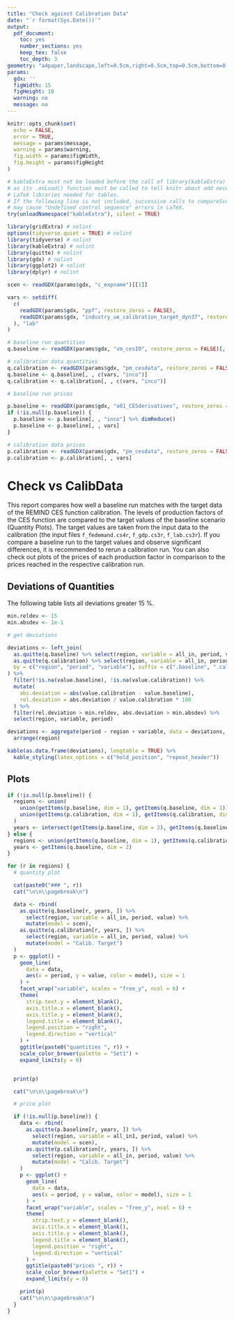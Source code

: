 ```yaml
---
title: "Check against Calibration Data"
date: "`r format(Sys.Date())`"
output:
  pdf_document:
    toc: yes
    number_sections: yes
    keep_tex: false
    toc_depth: 3
geometry: "a4paper,landscape,left=0.5cm,right=0.5cm,top=0.5cm,bottom=0.5cm,footnotesep=0.0cm,footskip=0.1cm"
params:
  gdx: ''
  figWidth: 15 
  figHeight: 10
  warning: no
  message: no
---
```


```r
knitr::opts_chunk$set(
  echo = FALSE,
  error = TRUE,
  message = params$message,
  warning = params$warning,
  fig.width = params$figWidth,
  fig.height = params$figHeight
)
```



```r
# kableExtra must not be loaded before the call of library(kableExtra) below,
# as its .onLoad() function must be called to tell knitr about add necessary
# LaTeX libraries needed for tables.
# If the following line is not included, successive calls to compareScenarios2()
# may cause "Undefined control sequence" errors in LaTeX.
try(unloadNamespace("kableExtra"), silent = TRUE)

library(gridExtra) # nolint
options(tidyverse.quiet = TRUE) # nolint
library(tidyverse) # nolint
library(kableExtra) # nolint
library(quitte) # nolint
library(gdx) # nolint
library(ggplot2) # nolint
library(dplyr) # nolint
```


```r
scen <- readGDX(params$gdx, "c_expname")[[1]]

vars <- setdiff(
  c(
    readGDX(params$gdx, "ppf", restore_zeros = FALSE),
    readGDX(params$gdx, "industry_ue_calibration_target_dyn37", restore_zeros = FALSE)
  ), "lab"
)

# baseline run quantities
q.baseline <- readGDX(params$gdx, "vm_cesIO", restore_zeros = FALSE)[, , "l"] %>% dimReduce()

# calibration data quantities
q.calibration <- readGDX(params$gdx, "pm_cesdata", restore_zeros = FALSE)[, , "quantity"] %>% dimReduce()
q.baseline <- q.baseline[, , c(vars, "inco")]
q.calibration <- q.calibration[, , c(vars, "inco")]

# baseline run prices

p.baseline <- readGDX(params$gdx, "o01_CESderivatives", restore_zeros = FALSE)
if (!is.null(p.baseline)) {
  p.baseline <- p.baseline[, , "inco"] %>% dimReduce()
  p.baseline <- p.baseline[, , vars]
}

# calibration data prices
p.calibration <- readGDX(params$gdx, "pm_cesdata", restore_zeros = FALSE)[, , "price"] %>% dimReduce()
p.calibration <- p.calibration[, , vars]
```

# Check vs CalibData

This report compares how well a baseline run matches with the target data of the REMIND CES function calibration. The levels of production factors of the CES function are compared to the target values of the baseline scenario (Quantity Plots). The target values are taken from the input data to the calibration (the input files `f_fedemand.cs4r`, `f_gdp.cs3r`, `f_lab.cs3r`). If you compare a baseline run to the target values and observe significant differences, it is recommended to rerun a calibration run. You can also check out plots of the prices of each production factor in comparison to the prices reached in the respective calibration run.

## Deviations of Quantities

The following table lists all deviations greater 15 %.

```r
min.reldev <- 15
min.absdev <- 1e-1

# get deviations

deviations <- left_join(
  as.quitte(q.baseline) %>% select(region, variable = all_in, period, value) %>% mutate(model = "Baseline"),
  as.quitte(q.calibration) %>% select(region, variable = all_in, period, value) %>% mutate(model = "Calibration"),
  by = c("region", "period", "variable"), suffix = c(".baseline", ".calibration")
) %>%
  filter(!is.na(value.baseline), !is.na(value.calibration)) %>%
  mutate(
    abs.deviation = abs(value.calibration - value.baseline),
    rel.deviation = abs.deviation / value.calibration * 100
  ) %>%
  filter(rel.deviation > min.reldev, abs.deviation > min.absdev) %>%
  select(region, variable, period)

deviations <- aggregate(period ~ region + variable, data = deviations, paste, collapse = ",") %>%
  arrange(region)

kable(as.data.frame(deviations), longtable = TRUE) %>%
  kable_styling(latex_options = c("hold_position", "repeat_header"))
```

## Plots

```r
if (!is.null(p.baseline)) {
  regions <- union(
    union(getItems(p.baseline, dim = 1), getItems(q.baseline, dim = 1)),
    union(getItems(p.calibration, dim = 1), getItems(q.calibration, dim = 1))
  )
  years <- intersect(getItems(p.baseline, dim = 2), getItems(q.baseline, dim = 2))
} else {
  regions <- union(getItems(q.baseline, dim = 1), getItems(q.calibration, dim = 1))
  years <- getItems(q.baseline, dim = 2)
}

for (r in regions) {
  # quantity plot

  cat(paste0("### ", r))
  cat("\n\n\\pagebreak\n")

  data <- rbind(
    as.quitte(q.baseline[r, years, ]) %>%
      select(region, variable = all_in, period, value) %>%
      mutate(model = scen),
    as.quitte(q.calibration[r, years, ]) %>%
      select(region, variable = all_in, period, value) %>%
      mutate(model = "Calib. Target")
  )
  p <- ggplot() +
    geom_line(
      data = data,
      aes(x = period, y = value, color = model), size = 1
    ) +
    facet_wrap("variable", scales = "free_y", ncol = 6) +
    theme(
      strip.text.y = element_blank(),
      axis.title.x = element_blank(),
      axis.title.y = element_blank(),
      legend.title = element_blank(),
      legend.position = "right",
      legend.direction = "vertical"
    ) +
    ggtitle(paste0("quantities ", r)) +
    scale_color_brewer(palette = "Set1") +
    expand_limits(y = 0)


  print(p)

  cat("\n\n\\pagebreak\n")

  # price plot

  if (!is.null(p.baseline)) {
    data <- rbind(
      as.quitte(p.baseline[r, years, ]) %>%
        select(region, variable = all_in1, period, value) %>%
        mutate(model = scen),
      as.quitte(p.calibration[r, years, ]) %>%
        select(region, variable = all_in, period, value) %>%
        mutate(model = "Calib. Target")
    )
    p <- ggplot() +
      geom_line(
        data = data,
        aes(x = period, y = value, color = model), size = 1
      ) +
      facet_wrap("variable", scales = "free_y", ncol = 6) +
      theme(
        strip.text.y = element_blank(),
        axis.title.x = element_blank(),
        axis.title.y = element_blank(),
        legend.title = element_blank(),
        legend.position = "right",
        legend.direction = "vertical"
      ) +
      ggtitle(paste0("prices ", r)) +
      scale_color_brewer(palette = "Set1") +
      expand_limits(y = 0)

    print(p)
    cat("\n\n\\pagebreak\n")
  }
}
```
